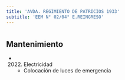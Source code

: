 ```yaml
---
title: 'AVDA. REGIMIENTO DE PATRICIOS 1933'
subtitle: 'EEM N° 02/04° E.REINGRESO'
---
```


#


## Mantenimiento

*  (2022) Electricidad 
    + Colocación de luces de emergencia



